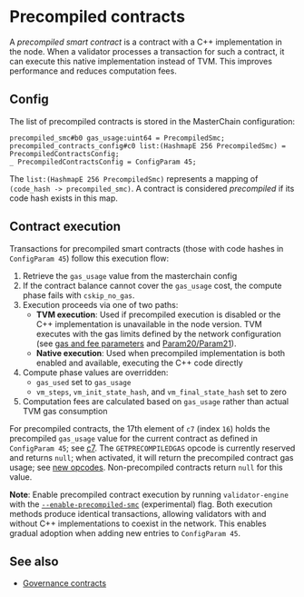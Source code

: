 
# Precompiled contracts

A _precompiled smart contract_ is a contract with a C++ implementation in the node. When a validator processes a transaction for such a contract, it can execute this native implementation instead of TVM. This improves performance and reduces computation fees.

## Config

The list of precompiled contracts is stored in the MasterChain configuration:

```tlb
precompiled_smc#b0 gas_usage:uint64 = PrecompiledSmc;
precompiled_contracts_config#c0 list:(HashmapE 256 PrecompiledSmc) = PrecompiledContractsConfig;
_ PrecompiledContractsConfig = ConfigParam 45;
```

The `list:(HashmapE 256 PrecompiledSmc)` represents a mapping of `(code_hash -> precompiled_smc)`. A contract is considered _precompiled_ if its code hash exists in this map.

## Contract execution

Transactions for precompiled smart contracts (those with code hashes in `ConfigParam 45`) follow this execution flow:

1. Retrieve the `gas_usage` value from the masterchain config
2. If the contract balance cannot cover the `gas_usage` cost, the compute phase fails with `cskip_no_gas`.
3. Execution proceeds via one of two paths:
   - **TVM execution**: Used if precompiled execution is disabled or the C++ implementation is unavailable in the node version. TVM executes with the gas limits defined by the network configuration (see [gas and fee parameters](/v3/documentation/smart-contracts/limits#gas-and-fee-parameters) and [Param20/Param21](/v3/documentation/network/configs/blockchain-configs#param-20-and-21)).
   - **Native execution**: Used when precompiled implementation is both enabled and available, executing the C++ code directly
4. Compute phase values are overridden:
   - `gas_used` set to `gas_usage`
   - `vm_steps`, `vm_init_state_hash`, and `vm_final_state_hash` set to zero
5. Computation fees are calculated based on `gas_usage` rather than actual TVM gas consumption

For precompiled contracts, the 17th element of `c7` (index `16`) holds the precompiled `gas_usage` value for the current contract as defined in `ConfigParam 45`; see [c7](/v3/documentation/tvm/changelog/tvm-upgrade-2024-04#c7). The `GETPRECOMPILEDGAS` opcode is currently reserved and returns `null`; when activated, it will return the precompiled contract gas usage; see [new opcodes](/v3/documentation/tvm/changelog/tvm-upgrade-2024-04#new-opcodes). Non-precompiled contracts return `null` for this value.

**Note**: Enable precompiled contract execution by running `validator-engine` with the [`--enable-precompiled-smc`](/v3/documentation/infra/nodes/node-commands) (experimental) flag. Both execution methods produce identical transactions, allowing validators with and without C++ implementations to coexist in the network. This enables gradual adoption when adding new entries to `ConfigParam 45`.

## See also

- [Governance contracts](/v3/documentation/smart-contracts/contracts-specs/governance)

<Feedback />
